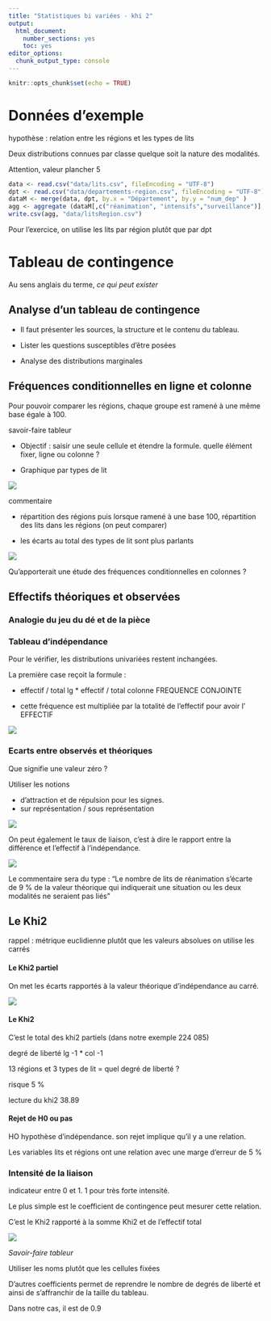 ```yaml
---
title: "Statistiques bi variées - khi 2"
output:
  html_document:
    number_sections: yes
    toc: yes
editor_options:
  chunk_output_type: console
---
```


```r
knitr::opts_chunk$set(echo = TRUE)
```

# Données d'exemple

hypothèse : relation entre les régions et les types de lits

Deux distributions connues par classe quelque soit la nature des modalités.

Attention, valeur plancher 5

```r
data <- read.csv("data/lits.csv", fileEncoding = "UTF-8")
dpt <- read.csv("data/departements-region.csv", fileEncoding = "UTF-8")
dataM <- merge(data, dpt, by.x = "Département", by.y = "num_dep" )
agg <- aggregate (dataM[,c("réanimation", "intensifs","surveillance")], by = list(dataM$region_name), sum)
write.csv(agg, "data/litsRegion.csv")
```

Pour l'exercice, on utilise les lits par région plutôt que par dpt


# Tableau de contingence

Au sens anglais du terme, *ce qui peut exister*

## Analyse d'un tableau de contingence

- Il faut présenter les sources, la structure et le contenu du tableau.

- Lister les questions susceptibles d'être posées

- Analyse des distributions marginales


## Fréquences conditionnelles en ligne et colonne

Pour pouvoir comparer les régions, chaque groupe est ramené à une même base
égale à 100.



savoir-faire tableur

- Objectif : saisir une seule cellule et étendre la formule.
quelle élément fixer, ligne ou colonne ?

- Graphique par types de lit


![](img/frequenceLG.png)

commentaire

- répartition des régions puis lorsque ramené à une base 100, répartition des lits
dans les régions (on peut comparer)

- les écarts au total des types de lit sont plus parlants

![](img/graphEcartFreqLg.png)

Qu'apporterait une étude des fréquences conditionnelles en colonnes ?

## Effectifs théoriques et observées

### Analogie du jeu du dé et de la pièce

### Tableau d'indépendance

Pour le vérifier, les distributions univariées restent inchangées.

La première case reçoit la formule :

- effectif / total lg * effectif / total colonne FREQUENCE CONJOINTE

- cette fréquence est multipliée par la totalité de l'effectif pour avoir l' EFFECTIF

![](img/effectifTheorique.png)

### Ecarts entre observés et théoriques

Que signifie une valeur zéro ?

Utiliser les notions

- d'attraction et de répulsion pour les signes.
- sur représentation / sous représentation

![](img/grapEcartTheorie.png)



On peut également le taux de liaison, c'est à dire le rapport entre la différence 
et l'effectif à l'indépendance.

![](img/txliaison.png)

Le commentaire sera du type : "Le nombre de lits de réanimation s'écarte de 9 % de
la valeur théorique qui indiquerait une situation ou les deux modalités ne seraient 
pas liés"


## Le Khi2 

rappel : métrique euclidienne plutôt que les valeurs absolues on utilise les carrés


#### Le Khi2 partiel

On met les écarts rapportés à la valeur théorique d'indépendance au carré.

![](img/khi2partiel.png)

#### Le Khi2

C'est le total des khi2 partiels (dans notre exemple 224 085)

degré de liberté
lg -1 * col -1

13 régions et 3 types de lit = quel degré de liberté ? 

risque 5 %

lecture du khi2 38.89

#### Rejet de H0 ou pas

HO hypothèse d'indépendance. son rejet implique qu'il y a une relation.

Les variables lits et régions ont une relation avec une marge d'erreur de 5 %

### Intensité de la liaison

indicateur entre 0 et 1. 1 pour très forte intensité.

Le plus simple est le coefficient de contingence peut mesurer cette relation.

C'est le Khi2 rapporté à la somme Khi2 et de l'effectif total

![](img/coeff.png)

*Savoir-faire tableur*

Utiliser les noms plutôt que les cellules fixées

D'autres coefficients permet de reprendre le nombre de degrés de liberté et ainsi de
s'affranchir de la taille du tableau.









Dans notre cas, il est de 0.9
